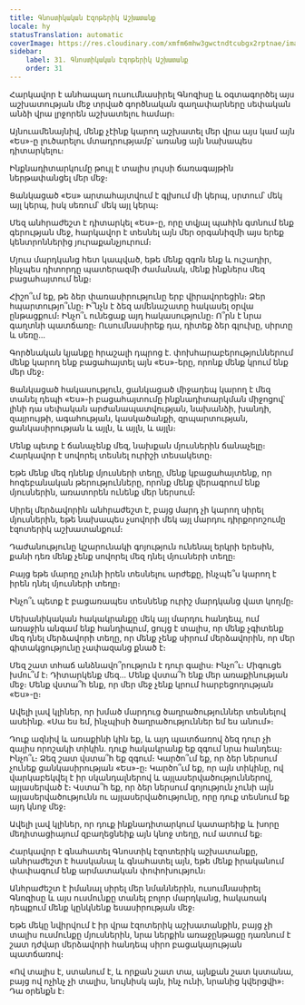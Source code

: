 ```yaml
---
title: Գնոստիկական Էզոթերիկ Աշխատանք
locale: hy
statusTranslation: automatic
coverImage: https://res.cloudinary.com/xmfm6mhw3gwctndtcubgx2rptnae/image/upload/v1740468922/small_cover_tratado_de_psicologia_revolucionaria_a4c0dca4e0.webp
sidebar:
    label: 31. Գնոստիկական Էզոթերիկ Աշխատանք
    order: 31
---
```

Հարկավոր է անհապաղ ուսումնասիրել Գնոզիսը և օգտագործել այս աշխատության մեջ տրված գործնական գաղափարները սեփական անձի վրա լրջորեն աշխատելու համար։

Այնուամենայնիվ, մենք չէինք կարող աշխատել մեր վրա այս կամ այն «Ես»-ը լուծարելու մտադրությամբ՝ առանց այն նախապես դիտարկելու։

Ինքնադիտարկումը թույլ է տալիս լույսի ճառագայթին ներթափանցել մեր մեջ։

Ցանկացած «Ես» արտահայտվում է գլխում մի կերպ, սրտում՝ մեկ այլ կերպ, իսկ սեռում՝ մեկ այլ կերպ։

Մեզ անհրաժեշտ է դիտարկել «Ես»-ը, որը տվյալ պահին գտնում ենք գերության մեջ, հարկավոր է տեսնել այն մեր օրգանիզմի այս երեք կենտրոններից յուրաքանչյուրում։

Մյուս մարդկանց հետ կապված, եթե մենք զգոն ենք և ուշադիր, ինչպես դիտորդը պատերազմի ժամանակ, մենք ինքներս մեզ բացահայտում ենք։

Հիշո՞ւմ եք, թե ձեր փառասիրությունը երբ վիրավորեցին։ Ձեր հպարտությո՞ւնը։ Ի՞նչն է ձեզ ամենաշատը հակասել օրվա ընթացքում։ Ինչո՞ւ ունեցաք այդ հակասությունը։ Ո՞րն է նրա գաղտնի պատճառը։ Ուսումնասիրեք դա, դիտեք ձեր գլուխը, սիրտը և սեռը...

Գործնական կյանքը հրաշալի դպրոց է. փոխհարաբերություններում մենք կարող ենք բացահայտել այն «Ես»-երը, որոնք մենք կրում ենք մեր մեջ։

Ցանկացած հակասություն, ցանկացած միջադեպ կարող է մեզ տանել դեպի «Ես»-ի բացահայտումը ինքնադիտարկման միջոցով՝ լինի դա սեփական արժանապատվության, նախանձի, խանդի, զայրույթի, ագահության, կասկածանքի, զրպարտության, ցանկասիրության և այլն, և այլն, և այլն։

Մենք պետք է ճանաչենք մեզ, նախքան մյուսներին ճանաչելը։ Հարկավոր է սովորել տեսնել ուրիշի տեսակետը։

Եթե մենք մեզ դնենք մյուսների տեղը, մենք կբացահայտենք, որ հոգեբանական թերությունները, որոնք մենք վերագրում ենք մյուսներին, առատորեն ունենք մեր ներսում։

Սիրել մերձավորին անհրաժեշտ է, բայց մարդ չի կարող սիրել մյուսներին, եթե նախապես չսովորի մեկ այլ մարդու դիրքորոշումը էզոտերիկ աշխատանքում։

Դաժանությունը կշարունակի գոյություն ունենալ երկրի երեսին, քանի դեռ մենք չենք սովորել մեզ դնել մյուսների տեղը։

Բայց եթե մարդը չունի իրեն տեսնելու արժեքը, ինչպե՞ս կարող է իրեն դնել մյուսների տեղը։

Ինչո՞ւ պետք է բացառապես տեսնենք ուրիշ մարդկանց վատ կողմը։

Մեխանիկական հակակրանքը մեկ այլ մարդու հանդեպ, ում առաջին անգամ ենք հանդիպում, ցույց է տալիս, որ մենք չգիտենք մեզ դնել մերձավորի տեղը, որ մենք չենք սիրում մերձավորին, որ մեր գիտակցությունը չափազանց քնած է։

Մեզ շատ տհաճ անձնավո՞րություն է դուր գալիս։ Ինչո՞ւ։ Միգուցե խմու՞մ է։ Դիտարկենք մեզ... Մենք վստա՞հ ենք մեր առաքինության մեջ։ Մենք վստա՞հ ենք, որ մեր մեջ չենք կրում հարբեցողության «Ես»-ը։

Ավելի լավ կլիներ, որ խմած մարդուց ծաղրածություններ տեսնելով ասեինք. «Սա ես եմ, ինչպիսի ծաղրածություններ եմ ես անում»։

Դուք ազնիվ և առաքինի կին եք, և այդ պատճառով ձեզ դուր չի գալիս որոշակի տիկին. դուք հակակրանք եք զգում նրա հանդեպ։ Ինչո՞ւ։ Ձեզ շատ վստա՞հ եք զգում։ Կարծո՞ւմ եք, որ ձեր ներսում չունեք ցանկասիրության «Ես»-ը։ Կարծո՞ւմ եք, որ այն տիկինը, ով վարկաբեկվել է իր սկանդալներով և այլասերվածություններով, այլասերված է։ Վստա՞հ եք, որ ձեր ներսում գոյություն չունի այն այլասերվածությունն ու այլասերվածությունը, որը դուք տեսնում եք այդ կնոջ մեջ։

Ավելի լավ կլիներ, որ դուք ինքնադիտարկում կատարեիք և խորը մեդիտացիայում զբաղեցնեիք այն կնոջ տեղը, ում ատում եք։

Հարկավոր է գնահատել Գնոստիկ էզոտերիկ աշխատանքը, անհրաժեշտ է հասկանալ և գնահատել այն, եթե մենք իրականում փափագում ենք արմատական փոփոխություն։

Անհրաժեշտ է իմանալ սիրել մեր նմաններին, ուսումնասիրել Գնոզիսը և այս ուսմունքը տանել բոլոր մարդկանց, հակառակ դեպքում մենք կընկնենք եսասիրության մեջ։

Եթե մեկը նվիրվում է իր վրա էզոտերիկ աշխատանքին, բայց չի տալիս ուսմունքը մյուսներին, նրա ներքին առաջընթացը դառնում է շատ դժվար մերձավորի հանդեպ սիրո բացակայության պատճառով։

«Ով տալիս է, ստանում է, և որքան շատ տա, այնքան շատ կստանա, բայց ով ոչինչ չի տալիս, նույնիսկ այն, ինչ ունի, նրանից կվերցվի»։ Դա օրենքն է։
